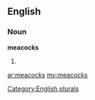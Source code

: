 ==English==

===Noun===
'''meacocks'''

# {{plural of|[[meacock]]}}

[[Category:English plurals]]

[[ar:meacocks]]
[[my:meacocks]]
